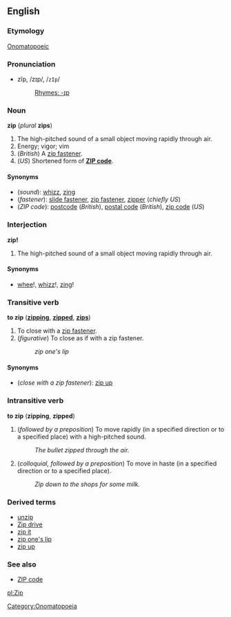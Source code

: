 ==English==

===Etymology===
[[Onomatopoeic]]
[[Category:Onomatopoeia]]

===Pronunciation===
*zĭp, /zɪp/, /<tt>zIp</tt>/
*:[[Rhymes:English:-ɪp|Rhymes: -ɪp]]

===Noun===
'''zip''' (''plural'' '''zips''')

#The high-pitched sound of a small object moving rapidly through air.
# Energy; vigor; vim
#(''British'') A [[zip fastener]].
#(''US'') Shortened form of '''[[ZIP code]]'''.

====Synonyms====
*(''sound''): [[whizz]], [[zing]]
*(''fastener''): [[slide fastener]], [[zip fastener]], [[zipper]] (''chiefly US'')
*(''ZIP code''): [[postcode]] (''British''), [[postal code]] (''British''), [[zip code]] (''US'')

===Interjection===
'''zip!'''
#The high-pitched sound of a small object moving rapidly through air.

====Synonyms====
*[[whee]]!, [[whizz]]!, [[zing]]!

===Transitive verb===
'''to zip''' ('''[[zipping]]''', '''[[zipped]]''', '''[[zips]]''')
#To close with a [[zip fastener]].
#(''figurative'') To close as if with a zip fastener.
#:''zip one's lip''

====Synonyms====
*(''close with a zip fastener''): [[zip up]]

===Intransitive verb===
'''to zip''' ('''zipping''', '''zipped''')
#(''followed by a preposition'') To move rapidly (in a specified direction or to a specified place) with a high-pitched sound.
#:''The bullet zipped through the air.''
#(''colloquial, followed by a preposition'') To move in haste (in a specified direction or to a specified place).
#:''Zip down to the shops for some milk.''

===Derived terms===
*[[unzip]]
*[[Zip drive]]
*[[zip it]]
*[[zip one's lip]]
*[[zip up]]

===See also===
*[[ZIP code]]

[[pl:Zip]]